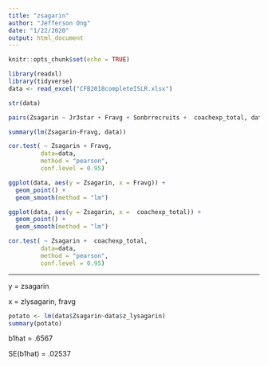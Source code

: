 ```yaml
---
title: "zsagarin"
author: "Jefferson Ong"
date: "1/22/2020"
output: html_document
---
```


```r
knitr::opts_chunk$set(echo = TRUE)
```

```r
library(readxl)
library(tidyverse)
data <- read_excel("CFB2018completeISLR.xlsx")
```

```r
str(data)
```
```r
pairs(Zsagarin ~ Jr3star + Fravg + Sonbrrecruits +  coachexp_total, data)
```

```r
summary(lm(Zsagarin~Fravg, data))
```

```r

cor.test( ~ Zsagarin + Fravg,
         data=data,
         method = "pearson",
         conf.level = 0.95)
```


```r
ggplot(data, aes(y = Zsagarin, x = Fravg)) +
  geom_point() +
  geom_smooth(method = "lm")
```


```r
ggplot(data, aes(y = Zsagarin, x =  coachexp_total)) +
  geom_point() +
  geom_smooth(method = "lm")

cor.test( ~ Zsagarin +  coachexp_total,
         data=data,
         method = "pearson",
         conf.level = 0.95)
```

----------------------------------------------

y = zsagarin

x = zlysagarin, fravg


```r
potato <- lm(data$Zsagarin~data$z_lysagarin)
summary(potato)
```

b1hat = .6567

SE(b1hat) = .02537























